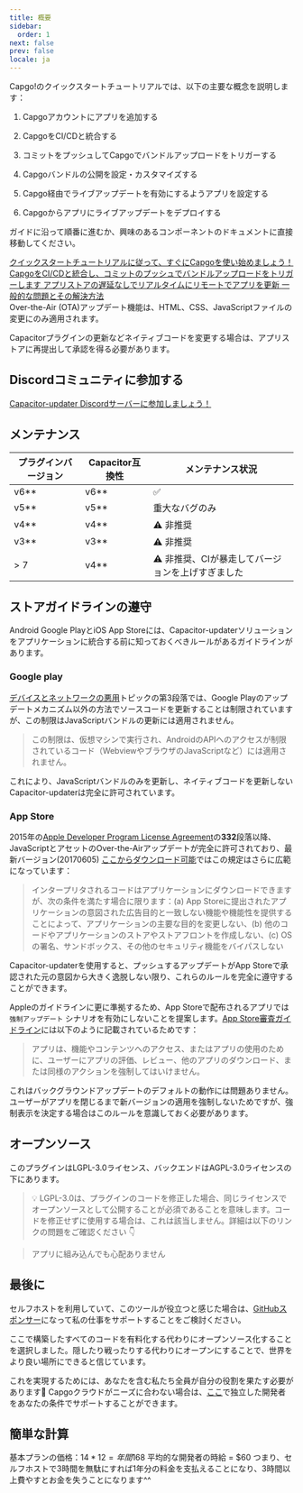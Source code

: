 ```yaml
---
title: 概要
sidebar:
  order: 1
next: false
prev: false
locale: ja
---
```



Capgo!のクイックスタートチュートリアルでは、以下の主要な概念を説明します：

<Steps>

1. Capgoアカウントにアプリを追加する

2. CapgoをCI/CDと統合する

3. コミットをプッシュしてCapgoでバンドルアップロードをトリガーする

4. Capgoバンドルの公開を設定・カスタマイズする

5. Capgo経由でライブアップデートを有効にするようアプリを設定する

6. Capgoからアプリにライブアップデートをデプロイする

</Steps>

ガイドに沿って順番に進むか、興味のあるコンポーネントのドキュメントに直接移動してください。

<CardGrid stagger>
  <a href="/docs/getting-started/add-an-app/" ><Card title="チュートリアルを始める" icon="rocket" >
    クイックスタートチュートリアルに従って、すぐにCapgoを使い始めましょう！
  </Card></a>
  <a href="/docs/getting-started/deploy/"><Card title="簡単な統合" icon="pencil">
    CapgoをCI/CDと統合し、コミットのプッシュでバンドルアップロードをトリガーします
  </Card></a>
  <a href="/docs/getting-started/live-updates"><Card title="ライブアップデートドキュメント" icon="setting">
    アプリストアの遅延なしでリアルタイムにリモートでアプリを更新
  </Card></a>
  <a href="/docs/getting-started/trouble-shooting"><Card title="トラブルシューティング" icon="open-book">
    一般的な問題とその解決方法
  </Card></a>
</CardGrid>

<Aside type="tip">
Over-the-Air (OTA)アップデート機能は、HTML、CSS、JavaScriptファイルの変更にのみ適用されます。

Capacitorプラグインの更新などネイティブコードを変更する場合は、アプリストアに再提出して承認を得る必要があります。
</Aside>

## Discordコミュニティに参加する

[Capacitor-updater Discordサーバーに参加しましょう！](https://discordcom/invite/VnYRvBfgA6)

## メンテナンス

| プラグインバージョン | Capacitor互換性 | メンテナンス状況 |
| -------------- | ----------------------- | ----------------- |
| v6\*\*       | v6\*\*                | ✅                 |
| v5\*\*       | v5\*\*                | 重大なバグのみ |
| v4\*\*       | v4\*\*                | ⚠️ 非推奨 |
| v3\*\*       | v3\*\*                | ⚠️ 非推奨     |
| > 7            | v4\*\*                | ⚠️ 非推奨、CIが暴走してバージョンを上げすぎました     |

## ストアガイドラインの遵守

Android Google PlayとiOS App Storeには、Capacitor-updaterソリューションをアプリケーションに統合する前に知っておくべきルールがあるガイドラインがあります。

### Google play

[デバイスとネットワークの悪用](https://supportgooglecom/googleplay/android-developer/answer/9888379/?hl=en)トピックの第3段落では、Google Playのアップデートメカニズム以外の方法でソースコードを更新することは制限されていますが、この制限はJavaScriptバンドルの更新には適用されません。
> この制限は、仮想マシンで実行され、AndroidのAPIへのアクセスが制限されているコード（WebviewやブラウザのJavaScriptなど）には適用されません。

これにより、JavaScriptバンドルのみを更新し、ネイティブコードを更新しないCapacitor-updaterは完全に許可されています。

### App Store

2015年の[Apple Developer Program License Agreement](https://developerapplecom/programs/ios/information/)の**332**段落以降、JavaScriptとアセットのOver-the-Airアップデートが完全に許可されており、最新バージョン(20170605) [ここからダウンロード可能](https://developerapplecom/terms/)ではこの規定はさらに広範になっています：

> インタープリタされるコードはアプリケーションにダウンロードできますが、次の条件を満たす場合に限ります：(a) App Storeに提出されたアプリケーションの意図された広告目的と一致しない機能や機能性を提供することによって、アプリケーションの主要な目的を変更しない、(b) 他のコードやアプリケーションのストアやストアフロントを作成しない、(c) OSの署名、サンドボックス、その他のセキュリティ機能をバイパスしない

Capacitor-updaterを使用すると、プッシュするアップデートがApp Storeで承認された元の意図から大きく逸脱しない限り、これらのルールを完全に遵守することができます。

Appleのガイドラインに更に準拠するため、App Storeで配布されるアプリでは `強制アップデート` シナリオを有効にしないことを提案します。[App Store審査ガイドライン](https://developerapplecom/app-store/review/guidelines/)には以下のように記載されているためです：

> アプリは、機能やコンテンツへのアクセス、またはアプリの使用のために、ユーザーにアプリの評価、レビュー、他のアプリのダウンロード、または同様のアクションを強制してはいけません。

これはバックグラウンドアップデートのデフォルトの動作には問題ありません。ユーザーがアプリを閉じるまで新バージョンの適用を強制しないためですが、強制表示を決定する場合はこのルールを意識しておく必要があります。

## オープンソース

このプラグインはLGPL-3.0ライセンス、バックエンドはAGPL-3.0ライセンスの下にあります。

> 💡 LGPL-3.0は、プラグインのコードを修正した場合、同じライセンスでオープンソースとして公開することが必須であることを意味します。コードを修正せずに使用する場合は、これは該当しません。詳細は以下のリンクの問題をご確認ください 👇

<LinkCard
	title="ライセンスについて?"
	href="https://githubcom/Cap-go/capacitor-updater/issues/7"
/>

<LinkCard
	title="ドキュメントを読む代わりにGPTS Capgoを使って支援を受ける"
	href="https://chatopenaicom/g/g-3dMwHbF2w-capgo-doc-gpt"
/>

> アプリに組み込んでも心配ありません

## 最後に

セルフホストを利用していて、このツールが役立つと感じた場合は、[GitHubスポンサー](https://githubcom/sponsors/riderx/)になって私の仕事をサポートすることをご検討ください。

ここで構築したすべてのコードを有料化する代わりにオープンソース化することを選択しました。隠したり戦ったりする代わりにオープンにすることで、世界をより良い場所にできると信じています。

これを実現するためには、あなたを含む私たち全員が自分の役割を果たす必要があります🥹 Capgoクラウドがニーズに合わない場合は、[ここ](https://githubcom/sponsors/riderx/)で独立した開発者をあなたの条件でサポートすることができます。

## 簡単な計算

基本プランの価格：$14*12 = 年間$168
平均的な開発者の時給 = $60
つまり、セルフホストで3時間を無駄にすれば1年分の料金を支払えることになり、3時間以上費やすとお金を失うことになります^^